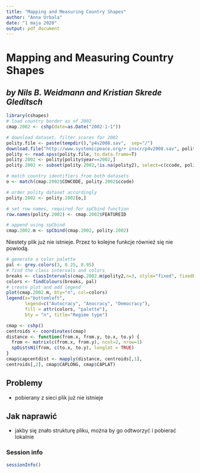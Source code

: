 ```yaml
---
title: "Mapping and Measuring Country Shapes"
author: "Anna Urbala"
date: "1 maja 2020"
output: pdf_document
---
```

# Mapping and Measuring Country Shapes
## *by Nils B. Weidmann and Kristian Skrede Gleditsch*

```r
library(cshapes)
# load country border as of 2002
cmap.2002 <- cshp(date=as.Date("2002-1-1"))
```

```r
# download dataset, filter scores for 2002
polity.file <- paste(tempdir(),"p4v2008.sav",  sep="/")
download.file("http://www.systemicpeace.org/+ inscr/p4v2008.sav", polity.file)
polity <- read.spss(polity.file, to.data.frame=T)
polity.2002 <- polity[polity$year==2002,]
polity.2002 <- subset(polity.2002,!is.na(polity2), select=c(ccode, polity2))

# match country identifiers from both datasets
o <- match(cmap.2002$COWCODE, polity.2002$ccode)

# order polity dataset accordingly
polity.2002 <- polity.2002[o,]

# set row names, required for spCbind function
row.names(polity.2002) <- cmap.2002$FEATUREID

# append using spCbind
cmap.2002.m <- spCbind(cmap.2002, polity.2002)
```

Niestety plik już nie istnieje. Przez to kolejne funkcje również się nie powiodą.

```r
# generate a color palette
pal <- grey.colors(3, 0.25, 0.95)
# find the class intervals and colors
breaks <- classIntervals(cmap.2002.m$polity2,n=3, style="fixed", fixedBreaks=c(-10, -6, 7, 10))
colors <- findColours(breaks, pal)
# create plot and add legend
plot(cmap.2002.m, bty="n", col=colors)
legend(x="bottomleft",
       legend=c("Autocracy", "Anocracy", "Democracy"),
       fill = attr(colors, "palette"),
       bty = "n", title="Regime type")
```

```r
cmap <- cshp()
centroids <- coordinates(cmap)
distance <- function(from.x, from.y, to.x, to.y) {
  from <- matrix(c(from.x, from.y), ncol=2, nrow=1)
  spDistsN1(from, c(to.x, to.y), longlat = TRUE)
}
cmap$capcentdist <- mapply(distance, centroids[,1],
centroids[,2], cmap$CAPLONG, cmap$CAPLAT)
```

## Problemy
- pobierany z sieci plik już nie istnieje

## Jak naprawić
- jakby się znało strukturę pliku, można by go odtworzyć i pobierać lokalnie

### Session info
```r
sessionInfo()
```